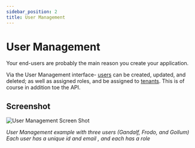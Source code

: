 ```yaml
---
sidebar_position: 2
title: User Management
---
```


# User Management

Your end-users are probably the main reason you create your application.

Via the User Management interface- [users](/concepts/users) can be created, updated, and deleted; as well as assigned roles, and be assigned to [tenants](/concepts/tenants).
This is of course in addition toe the API.

## Screenshot

![User Management Screen Shot](/img/screenshots/user-management.png)

_User Management example with three users (Gandalf, Frodo, and Gollum)_
_Each user has a unique id and email , and each has a role_
